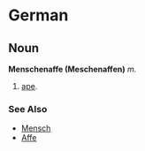 =German=

==Noun==
'''Menschenaffe (Meschenaffen)''' ''m.''

# [[ape]].

===See Also===
*[[Mensch]]
*[[Affe]]